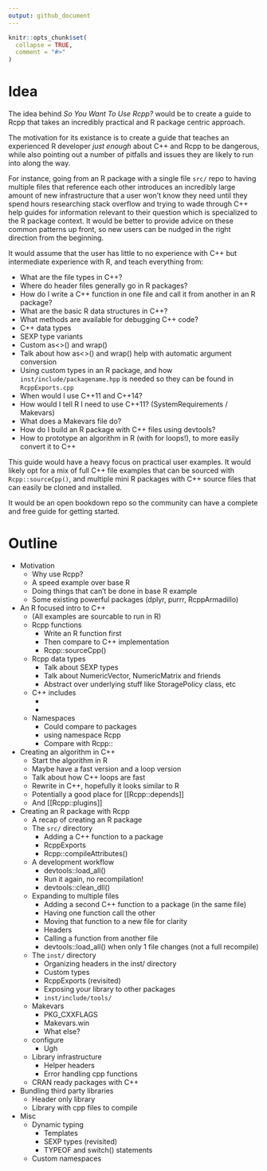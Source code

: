 ```yaml
---
output: github_document
---
```


<!-- README.md is generated from README.Rmd. Please edit that file -->

```r
knitr::opts_chunk$set(
  collapse = TRUE,
  comment = "#>"
)
```

# Idea

The idea behind _So You Want To Use Rcpp?_ would be to create a guide to Rcpp that takes an incredibly practical and R package centric approach. 

The motivation for its existance is to create a guide that teaches an experienced R developer _just enough_ about C++ and Rcpp to be dangerous, while also pointing out a number of pitfalls and issues they are likely to run into along the way. 

For instance, going from an R package with a single file `src/` repo to having multiple files that reference each other introduces an incredibly large amount of new infrastructure that a user won't know they need until they spend hours researching stack overflow and trying to wade through C++ help guides for information relevant to their question which is specialized to the R package context. It would be better to provide advice on these common patterns up front, so new users can be nudged in the right direction from the beginning.

It would assume that the user has little to no experience with C++ but intermediate experience with R, and teach everything from:

- What are the file types in C++?
- Where do header files generally go in R packages?
- How do I write a C++ function in one file and call it from another in an R package?
- What are the basic R data structures in C++?
- What methods are available for debugging C++ code?
- C++ data types
- SEXP type variants
- Custom as<>() and wrap()
- Talk about how as<>() and wrap() help with automatic argument conversion
- Using custom types in an R package, and how `inst/include/packagename.hpp` is needed so they can be found in `RcppExports.cpp`
- When would I use C++11 and C++14?
- How would I tell R I need to use C++11? (SystemRequirements / Makevars)
- What does a Makevars file do?
- How do I build an R package with C++ files using devtools?
- How to prototype an algorithm in R (with for loops!), to more easily convert it to C++

This guide would have a heavy focus on practical user examples. It would likely opt for a mix of full C++ file examples that can be sourced with `Rcpp::sourceCpp()`, and multiple mini R packages with C++ source files that can easily be cloned and installed.

It would be an open bookdown repo so the community can have a complete and free guide for getting started.

# Outline

- Motivation
  - Why use Rcpp?
  - A speed example over base R
  - Doing things that can't be done in base R example
  - Some existing powerful packages (dplyr, purrr, RcppArmadillo)
- An R focused intro to C++
  - (All examples are sourcable to run in R)
  - Rcpp functions
    - Write an R function first
    - Then compare to C++ implementation
    - Rcpp::sourceCpp()
  - Rcpp data types
    - Talk about SEXP types
    - Talk about NumericVector, NumericMatrix and friends
    - Abstract over underlying stuff like StoragePolicy class, etc
  - C++ includes
    - <vector>
    - <algorithm>
  - Namespaces
    - Could compare to packages
    - using namespace Rcpp
    - Compare with Rcpp::
- Creating an algorithm in C++
  - Start the algorithm in R
  - Maybe have a fast version and a loop version
  - Talk about how C++ loops are fast
  - Rewrite in C++, hopefully it looks similar to R
  - Potentially a good place for [[Rcpp::depends]]
  - And [[Rcpp::plugins]]
- Creating an R package with Rcpp
  - A recap of creating an R package
  - The `src/` directory
    - Adding a C++ function to a package 
    - RcppExports
    - Rcpp::compileAttributes()
  - A development workflow
    - devtools::load_all()
    - Run it again, no recompilation!
    - devtools::clean_dll()
  - Expanding to multiple files
    - Adding a second C++ function to a package (in the same file)
    - Having one function call the other
    - Moving that function to a new file for clarity
    - Headers
    - Calling a function from another file
    - devtools::load_all() when only 1 file changes (not a full recompile)
  - The `inst/` directory
    - Organizing headers in the inst/ directory
    - Custom types
    - RcppExports (revisited)
    - Exposing your library to other packages
    - `inst/include/tools/`
  - Makevars
    - PKG_CXXFLAGS
    - Makevars.win
    - What else?
  - configure
    - Ugh
  - Library infrastructure
    - Helper headers
    - Error handling cpp functions
  - CRAN ready packages with C++
- Bundling third party libraries
  - Header only library
  - Library with cpp files to compile
- Misc
  - Dynamic typing
    - Templates
    - SEXP types (revisited)
    - TYPEOF and switch() statements
  - Custom namespaces
